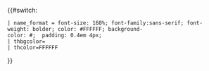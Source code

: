 {{#switch:{{{1}}}
 | name_format = font-size: 160%; font-family:sans-serif; font-weight: bolder; color: #FFFFFF; background-color: #{{Amtrak color|#default}};  padding: 0.4em 4px; 
 | thbgcolor={{Amtrak color|#default}}
 | thcolor=FFFFFF
}}<noinclude>
</noinclude>
